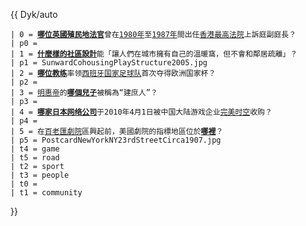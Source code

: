 {{ Dyk/auto
 | 0 = '''[[赫健士|哪位英國殖民地法官]]'''曾在[[1980年]]至[[1987年]]間出任[[香港最高法院]]上訴庭副庭長？
 | p0 = 
 | 1 = '''[[共同住宅|什麼樣的社區設計]]'''能「讓人們在城市擁有自己的溫暖窩，但不會和鄰居疏離」？
 | p1 = SunwardCohousingPlayStructure2005.jpg
 | 2 = '''[[若泽·比利亚隆加·略伦特|哪位教练]]'''率领[[西班牙国家足球队]]首次夺得欧洲国家杯？
 | p2 = 
 | 3 = [[明惠帝]]的'''[[朱文圭|哪個兒子]]'''被稱為“建庶人”？
 | p3 = 
 | 4 = '''[[C&C Media|哪家日本网络公司]]'''于2010年4月1日被中国大陆游戏企业[[完美时空]]收购？
 | p4 = 
 | 5 = 在[[百老匯劇院]]區興起前，美國劇院的指標地區位於'''[[23街 (曼哈頓)|哪裡]]'''？
 | p5 = PostcardNewYorkNY23rdStreetCirca1907.jpg
 | t4 = game
 | t5 = road
 | t2 = sport
 | t3 = people
 | t0 = 
 | t1 = community
}}